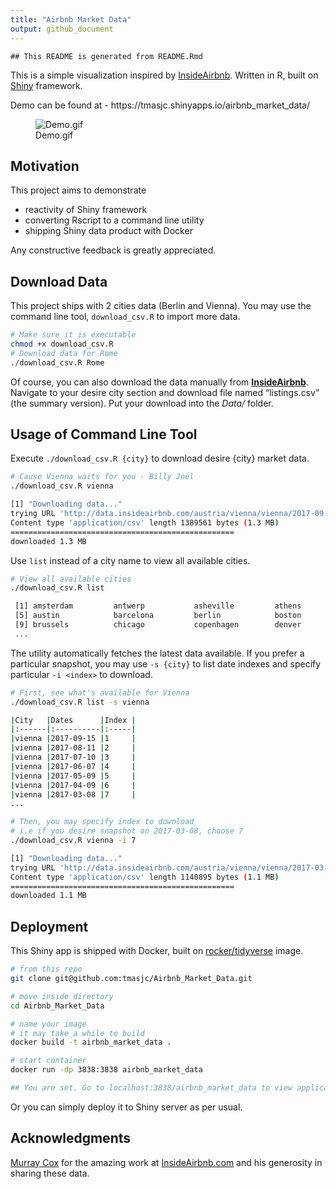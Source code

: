 ```yaml
---
title: "Airbnb Market Data"
output: github_document
---
```


```
## This README is generated from README.Rmd
```

This is a simple visualization inspired by [InsideAirbnb](http://insideairbnb.com/). Written in R, built on [Shiny](https://shiny.rstudio.com/) framework. 

Demo can be found at - https://tmasjc.shinyapps.io/airbnb_market_data/

![Demo.gif](demo.gif)


## Motivation 

This project aims to demonstrate

- reactivity of Shiny framework
- converting Rscript to a command line utility
- shipping Shiny data product with Docker

Any constructive feedback is greatly appreciated.

## Download Data

This project ships with 2 cities data (Berlin and Vienna). You may use the command line tool, `download_csv.R` to import more data.

```bash
# Make sure it is executable
chmod +x download_csv.R
# Download data for Rome
./download_csv.R Rome
```

Of course, you can also download the data manually from **[InsideAirbnb](http://insideairbnb.com/get-the-data.html)**. Navigate to your desire city section and download file named "listings.csv" (the summary version). Put your download into the *Data/* folder.

## Usage of Command Line Tool

Execute ``./download_csv.R {city}`` to download desire {city} market data.

```bash
# Cause Vienna waits for you - Billy Joel
./download_csv.R vienna

[1] "Downloading data..."
trying URL 'http://data.insideairbnb.com/austria/vienna/vienna/2017-09-15/visualisations/listings.csv'
Content type 'application/csv' length 1389561 bytes (1.3 MB)
==================================================
downloaded 1.3 MB
```

Use ``list`` instead of a city name to view all available cities.

```bash
# View all available cities
./download_csv.R list

 [1] amsterdam         antwerp           asheville         athens           
 [5] austin            barcelona         berlin            boston           
 [9] brussels          chicago           copenhagen        denver           
 ...
```

The utility automatically fetches the latest data available. If you prefer a particular snapshot, you may use ``-s {city}`` to list date indexes and specify particular ``-i <index>`` to download.

```bash
# First, see what's available for Vienna
./download_csv.R list -s vienna

|City   |Dates      |Index |
|:------|:----------|:-----|
|vienna |2017-09-15 |1     |
|vienna |2017-08-11 |2     |
|vienna |2017-07-10 |3     |
|vienna |2017-06-07 |4     |
|vienna |2017-05-09 |5     |
|vienna |2017-04-09 |6     |
|vienna |2017-03-08 |7     |
...

# Then, you may specify index to download
# i.e if you desire snapshot on 2017-03-08, choose 7
./download_csv.R vienna -i 7

[1] "Downloading data..."
trying URL 'http://data.insideairbnb.com/austria/vienna/vienna/2017-03-08/visualisations/listings.csv'
Content type 'application/csv' length 1140895 bytes (1.1 MB)
==================================================
downloaded 1.1 MB
```

## Deployment

This Shiny app is shipped with Docker, built on [rocker/tidyverse](https://hub.docker.com/r/rocker/tidyverse/) image.

```bash
# from this repo
git clone git@github.com:tmasjc/Airbnb_Market_Data.git

# move inside directory
cd Airbnb_Market_Data

# name your image
# it may take a while to build
docker build -t airbnb_market_data .

# start container
docker run -dp 3838:3838 airbnb_market_data

## You are set. Go to localhost:3838/airbnb_market_data to view application. 
```

Or you can simply deploy it to Shiny server as per usual.

## Acknowledgments

[Murray Cox](http://www.murraycox.com/) for the amazing work at [InsideAirbnb.com](http://insideairbnb.com/index.html) and his generosity in sharing these data. 


